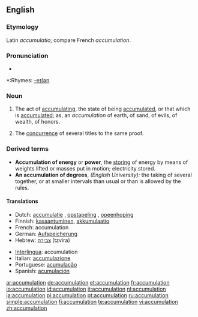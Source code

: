 ==English==

===Etymology===
Latin ''accumulatio''; compare French ''accumulation''.

===Pronunciation===
*{{audio|en-us-accumulation.ogg|Audio (US)}}

*:Rhymes: [[Rhymes:English:-eɪʃǝn|-eɪʃǝn]]

===Noun===
{{en-noun}}

# The act of [[accumulating]], the state of being [[accumulated]], or that which is [[accumulated]]; as, an ''accumulation'' of earth, of sand, of evils, of wealth, of honors.
# {{law}} The [[concurrence]] of several titles to the same proof.

===Derived terms===
*'''Accumulation of energy''' or '''power''', the [[storing]] of energy by means of weights lifted or masses put in motion; electricity stored.
*'''An accumulation of degrees''', ''(English University):'' the taking of several together, or at smaller intervals than usual or than is allowed by the rules.

====Translations====
{{rfc-level|Translations at L4+ not in L3 POS section (AutoFormat would have corrected level of Derived terms)}}
{{top}}
*Dutch: [[accumulatie]] {{f}}, [[opstapeling]] {{f}}, [[opeenhoping]] {{f}}
*Finnish: [[kasaantuminen]], [[akkumulaatio]]
*French: accumulation {{f}}
*German: [[Aufspeicherung]] {{f}}
*Hebrew: [[צבירה]] (tzvira) {{f}}
{{mid}}
*[[Interlingua]]: accumulation
*Italian: [[accumulazione]]
*Portuguese: [[acumulação]]
*Spanish: [[acumulación]] {{f}}
{{bottom}}

[[ar:accumulation]]
[[de:accumulation]]
[[et:accumulation]]
[[fr:accumulation]]
[[io:accumulation]]
[[id:accumulation]]
[[it:accumulation]]
[[nl:accumulation]]
[[ja:accumulation]]
[[pl:accumulation]]
[[pt:accumulation]]
[[ru:accumulation]]
[[simple:accumulation]]
[[fi:accumulation]]
[[te:accumulation]]
[[vi:accumulation]]
[[zh:accumulation]]